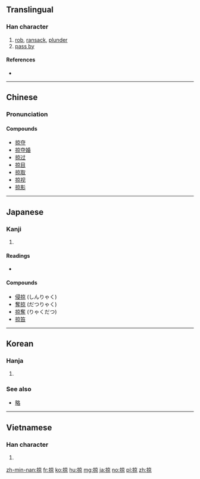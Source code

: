 ==Translingual==

===Han character===
{{Han char|rn=64|rad=手|as=08|sn=11|four=5009<sub>6</sub>|canj=手卜口火 (QYRF)|ids=⿰[[扌]][[京]]}}

# [[rob]], [[ransack]], [[plunder]]
# [[pass by]]

====References====
* {{Han ref|kx=0438.110|dkj=12273|dj=0788.080|hdz=31903.020|uh=63A0|ud=25504|bh=B1B0|bd=45488}}

----

==Chinese==
{{zh-forms}}

===Pronunciation===
{{zh-pron
|m=lüè
|c=loek6
|mc=y
|oc=y
|ma=
|cat=v
}}

====Compounds====
* [[掠夺]]
* [[掠夺婚]]
* [[掠过]]
* [[掠目]]
* [[掠取]]
* [[掠视]]
* [[掠影]]

----

==Japanese==

===Kanji===
{{ja-kanji|grade=|rs=手08}}

# {{defn|lang=ja|sort=手08}}

====Readings====
* {{ja-readings|on=[[りゃく]] (ryaku), [[りょう]] (ryō)|kun=[[かすめる]] (kasumeru)}}

====Compounds====
* [[侵掠]] (しんりゃく)
* [[奪掠]] (だつりゃく)
* [[掠奪]] (りゃくだつ)
* [[掠笞]]

----

==Korean==

===Hanja===
{{ko-hanja|hangeul=[[략]], [[약]], [[량]], [[양]]|eumhun=|rv=ryak, yak, ryang, yang|mr=ryak, yak, ryang, yang|y=lyak, yak, lyang, yang}}

# {{defn|lang=ko|sort=手08}}

===See also===
* [[略]]

----

==Vietnamese==

===Han character===
{{vi-hantu|[[lướt]], [[lược]], [[lựng]]|rs=手08}}

# {{defn|lang=vi|sort=手08}}

[[zh-min-nan:掠]]
[[fr:掠]]
[[ko:掠]]
[[hu:掠]]
[[mg:掠]]
[[ja:掠]]
[[no:掠]]
[[pl:掠]]
[[zh:掠]]